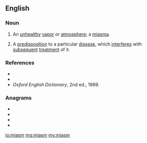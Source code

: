 ==English==

===Noun===
{{en-noun}}

# An [[unhealthy]] [[vapor]] or [[atmosphere]]; a [[miasma]].
# {{lb|en|homeopathy}} A [[predisposition]] to a particular [[disease]], which [[interfere]]s with [[subsequent]] [[treatment]] of it.

===References===
* {{R:Webster 1913}}
* {{R:Dictionary.com}}
* ''Oxford English Dictionary'', 2nd ed., 1989.

===Anagrams===
* {{l|en|imams}}
* {{l|en|maims}}
* {{l|en|Mimas}}
* {{l|en|Sammi}}

[[io:miasm]]
[[mg:miasm]]
[[my:miasm]]